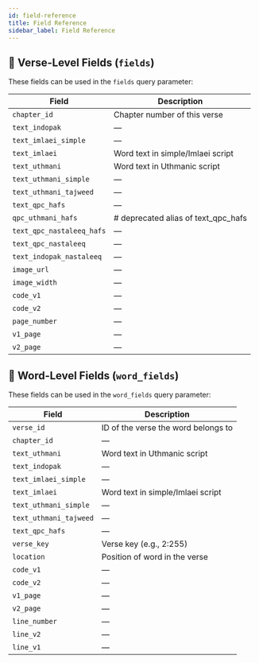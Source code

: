 ```yaml
---
id: field-reference
title: Field Reference
sidebar_label: Field Reference
---
```


## 📘 Verse-Level Fields (`fields`)

These fields can be used in the `fields` query parameter:

| Field | Description |
|-------|-------------|
| `chapter_id` | Chapter number of this verse |
| `text_indopak` | — |
| `text_imlaei_simple` | — |
| `text_imlaei` | Word text in simple/Imlaei script |
| `text_uthmani` | Word text in Uthmanic script |
| `text_uthmani_simple` | — |
| `text_uthmani_tajweed` | — |
| `text_qpc_hafs` | — |
| `qpc_uthmani_hafs` | # deprecated alias of text_qpc_hafs |
| `text_qpc_nastaleeq_hafs` | — |
| `text_qpc_nastaleeq` | — |
| `text_indopak_nastaleeq` | — |
| `image_url` | — |
| `image_width` | — |
| `code_v1` | — |
| `code_v2` | — |
| `page_number` | — |
| `v1_page` | — |
| `v2_page` | — |

## 📗 Word-Level Fields (`word_fields`)

These fields can be used in the `word_fields` query parameter:

| Field | Description |
|-------|-------------|
| `verse_id` | ID of the verse the word belongs to |
| `chapter_id` | — |
| `text_uthmani` | Word text in Uthmanic script |
| `text_indopak` | — |
| `text_imlaei_simple` | — |
| `text_imlaei` | Word text in simple/Imlaei script |
| `text_uthmani_simple` | — |
| `text_uthmani_tajweed` | — |
| `text_qpc_hafs` | — |
| `verse_key` | Verse key (e.g., 2:255) |
| `location` | Position of word in the verse |
| `code_v1` | — |
| `code_v2` | — |
| `v1_page` | — |
| `v2_page` | — |
| `line_number` | — |
| `line_v2` | — |
| `line_v1` | — |
